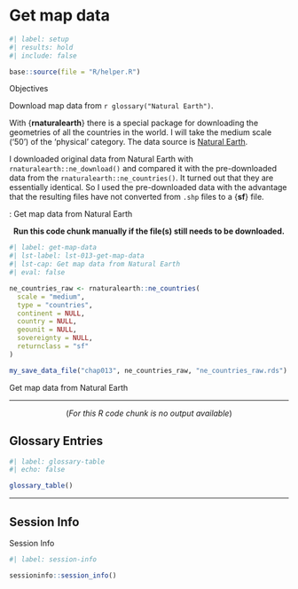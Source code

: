 # Get map data {#sec-chap013}


```r
#| label: setup
#| results: hold
#| include: false

base::source(file = "R/helper.R")

```


::::: {#obj-chap013}
:::: {.my-objectives}
::: {.my-objectives-header}
Objectives
:::

::: {.my-objectives-container}

Download map data from `r glossary("Natural Earth")`.

:::
::::
:::::

With {**rnaturalearth**} there is a special package for downloading the geometries of all the countries in the world. I will take the medium scale ('50') of the 'physical' category. The data source is [Natural Earth](https://www.naturalearthdata.com/).

I downloaded original data from Natural Earth with `rnaturalearth::ne_download()`  and compared it with the pre-downloaded data from the `rnaturalearth::ne_countries()`. It turned out that they are essentially identical. So I used the pre-downloaded data with the advantage that the resulting files have not converted from  `.shp` files to a {**sf**} file.

:::::{.my-r-code}
:::{.my-r-code-header}
:::::: {#cnj-013-get-map-data}
: Get map data from Natural Earth
::::::
:::
::::{.my-r-code-container}

<center>**Run this code chunk manually if the file(s) still needs to be downloaded.**</center>

::: {#lst-013-get-map-data}

```r
#| label: get-map-data
#| lst-label: lst-013-get-map-data
#| lst-cap: Get map data from Natural Earth
#| eval: false

ne_countries_raw <- rnaturalearth::ne_countries(
  scale = "medium",
  type = "countries",
  continent = NULL,
  country = NULL,
  geounit = NULL,
  sovereignty = NULL,
  returnclass = "sf"
)

my_save_data_file("chap013", ne_countries_raw, "ne_countries_raw.rds")

```

Get map data from Natural Earth
::: 

***

<center>(*For this R code chunk is no output available*)</center>

::::
:::::

## Glossary Entries {.unnumbered}

```r
#| label: glossary-table
#| echo: false

glossary_table()
```

------------------------------------------------------------------------

## Session Info {.unnumbered}

::: my-r-code
::: my-r-code-header
Session Info
:::

::: my-r-code-container
```r
#| label: session-info

sessioninfo::session_info()
```
:::
:::


